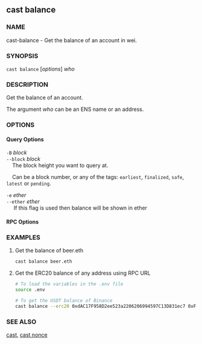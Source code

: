 
## cast balance

### NAME

cast-balance - Get the balance of an account in wei.

### SYNOPSIS

`cast balance` [*options*] _who_

### DESCRIPTION

Get the balance of an account.

The argument _who_ can be an ENS name or an address.

### OPTIONS

#### Query Options

`-B` _block_  
`--block` _block_  
&nbsp;&nbsp;&nbsp;&nbsp;The block height you want to query at.

&nbsp;&nbsp;&nbsp;&nbsp;Can be a block number, or any of the tags: `earliest`, `finalized`, `safe`, `latest` or `pending`.

`-e` _ether_  
`--ether` _ether_  
&nbsp;&nbsp;&nbsp;&nbsp; If this flag is used then balance will be shown in ether

#### RPC Options

<RpcUrlOption />

<CommonOptions />

### EXAMPLES

1. Get the balance of beer.eth
   ```sh
   cast balance beer.eth
   ```
2. Get the ERC20 balance of any address using RPC URL

   ```sh
   # To load the variables in the .env file
   source .env

   # To get the USDT balance of Binance
   cast balance --erc20 0xdAC17F958D2ee523a2206206994597C13D831ec7 0xF977814e90dA44bFA03b6295A0616a897441aceC --rpc-url $MAINNET_RPC_URL
   ```

### SEE ALSO

[cast](/cast/reference/overview), [cast nonce](/cast/reference/cast-nonce.mdx)
